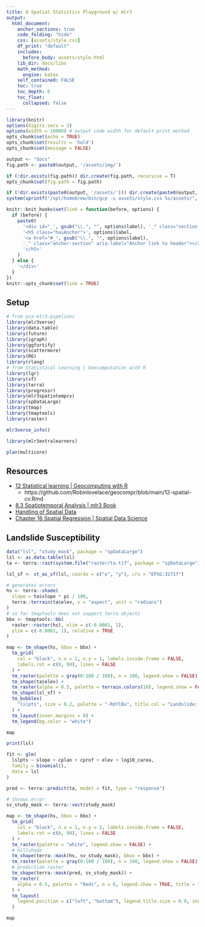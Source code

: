 ```yaml
---
title: A Spatial Statistics Playground w/ mlr3 
output:
  html_document:
    anchor_sections: true
    code_folding: "hide"
    css: [assets/style.css]
    df_print: "default"
    includes:
      before_body: assets/style.html
    lib_dir: docs/libs
    math_method:
      engine: katex
    self_contained: FALSE
    toc: true
    toc_depth: 6
    toc_float:
      collapsed: false
---
```


```r
library(knitr)
options(digits.secs = 3)
options(width = 10000) # output code width for default print method
opts_chunk$set(echo = TRUE)
opts_chunk$set(results = 'hold')
opts_chunk$set(message = FALSE)

output <- "docs"
fig.path <- paste0(output, '/assets/img/')

if (!dir.exists(fig.path)) dir.create(fig.path, recursive = T)
opts_chunk$set(fig.path = fig.path)

if (!dir.exists(paste0(output, '/assets/'))) dir.create(paste0(output, '/assets/', recursive = T))
system(sprintf("/opt/homebrew/bin/gcp -u assets/style.css %s/assets/", output))

knitr::knit_hooks$set(link = function(before, options) {
  if (before) {
    paste0(
      '<div id="_', gsub("\\.", "", options$label), '_" class="section level5 hasAnchor">',
      '<h5 class="hasAnchor">', options$label,
      '<a href="#_', gsub("\\.", "", options$label),
      '_" class="anchor-section" aria-label="Anchor link to header"></a>',
      '</h5>'
    )
  } else {
    '</div>'
  }
})
knitr::opts_chunk$set(link = TRUE)
```

## Setup

```r
# from pca-mlr3-pipelines
library(mlr3verse)
library(data.table)
library(future)
library(igraph)
library(ggfortify)
library(scattermore)
library(R6)
library(rlang)
# from Statistical Learning | Geocomputation with R
library(lgr)
library(sf)
library(terra)
library(progressr)
library(mlr3spatiotempcv)
library(spDataLarge)
library(tmap)
library(tmaptools)
library(raster)
```

```r
mlr3verse_info()
```

```r
library(mlr3extralearners)
```

```r
plan(multicore)
```

## Resources

- [12 Statistical learning | Geocomputing with R](https://geocompr.robinlovelace.net/spatial-cv.html)
    - https://github.com/Robinlovelace/geocompr/blob/main/12-spatial-cv.Rmd
- [8.3 Spatiotemporal Analysis | mlr3 Book](https://mlr3book.mlr-org.com/special-tasks.html#spatiotemporal)
- [Handling of Spatial Data](https://mlr.mlr-org.com/articles/tutorial/handling_of_spatial_data.html)
- [Chapter 16 Spatial Regression | Spatial Data Science](https://keen-swartz-3146c4.netlify.app/spatglmm.html)

## Landslide Susceptibility

```r
data("lsl", "study_mask", package = "spDataLarge")
lsl <- as.data.table(lsl)
ta <- terra::rast(system.file("raster/ta.tif", package = "spDataLarge"))
```

```r
lsl_sf <- st_as_sf(lsl, coords = c("x", "y"), crs = "EPSG:32717")

# generates errors
hs <- terra::shade(
  slope = ta$slope * pi / 180,
  terra::terrain(ta$elev, v = "aspect", unit = "radians")
)
# so far tmaptools does not support terra objects
bbx <- tmaptools::bb(
  raster::raster(hs), xlim = c(-0.0001, 1),
  ylim = c(-0.0001, 1), relative = TRUE
)

map <- tm_shape(hs, bbox = bbx) +
  tm_grid(
    col = "black", n.x = 1, n.y = 1, labels.inside.frame = FALSE,
    labels.rot = c(0, 90), lines = FALSE
  ) +
  tm_raster(palette = gray(0:100 / 100), n = 100, legend.show = FALSE) +
  tm_shape(ta$elev) +
  tm_raster(alpha = 0.5, palette = terrain.colors(10), legend.show = FALSE) +
  tm_shape(lsl_sf) +
  tm_bubbles(
    "lslpts", size = 0.2, palette = "-RdYlBu", title.col = "Landslide: "
  ) +
  tm_layout(inner.margins = 0) +
  tm_legend(bg.color = "white")
```

```r
map
```

```r
print(lsl)
```

```r
fit <- glm(
  lslpts ~ slope + cplan + cprof + elev + log10_carea,
  family = binomial(),
  data = lsl
)

pred <- terra::predict(ta, model = fit, type = "response")
```

```r
# throws error
sv_study_mask <- terra::vect(study_mask)

map <- tm_shape(hs, bbox = bbx) +
  tm_grid(
    col = "black", n.x = 1, n.y = 1, labels.inside.frame = FALSE,
    labels.rot = c(0, 90), lines = FALSE
  ) +
  tm_raster(palette = "white", legend.show = FALSE) +
  # hillshade
  tm_shape(terra::mask(hs, sv_study_mask), bbox = bbx) +
  tm_raster(palette = gray(0:100 / 100), n = 100, legend.show = FALSE) +
  # prediction raster
  tm_shape(terra::mask(pred, sv_study_mask)) +
  tm_raster(
    alpha = 0.5, palette = "Reds", n = 6, legend.show = TRUE, title = "Susceptibility"
  ) +
  tm_layout(
    legend.position = c("left", "bottom"), legend.title.size = 0.9, inner.margins = 0
  )
```

```r
map
```

